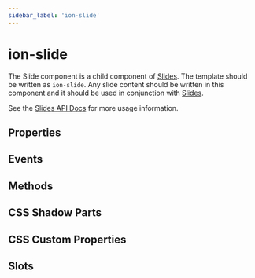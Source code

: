 ```yaml
---
sidebar_label: 'ion-slide'
---
```




# ion-slide

The Slide component is a child component of [Slides](slides). The template
should be written as `ion-slide`. Any slide content should be written
in this component and it should be used in conjunction with [Slides](slides).

See the [Slides API Docs](slides) for more usage information.

## Properties

<Props />

## Events

<Events />

## Methods

<Methods />

## CSS Shadow Parts

<Parts />

## CSS Custom Properties

<CustomProps />

## Slots

<Slots />
